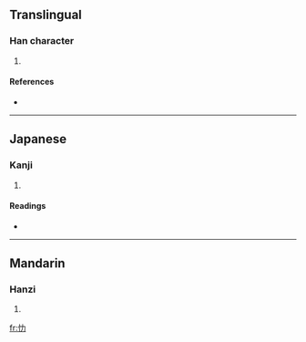 ==Translingual==

===Han character===
{{Han char|rn=61|rad=心|as=02|sn=5|four=|canj=心大尸 (PKS)}}

# {{defn|Han|sort=心02}}

====References====
* {{Han ref|kx=0375.040|dkj=10301|dj=0702.010|hdz=42269.010|uh=5FC7|ud=24519}}

----

==Japanese==

===Kanji===
{{ja-kanji|grade=|rs=心02}}

# {{defn|Japanese}}

====Readings====
* {{ja-readings|on=[[ろく]] (roku)|kun=[[こうろうがおおきい]] (kourougaookii), [[おもう]] (omou)}}

----

==Mandarin==

===Hanzi===
{{cmn-hanzi|pin=[[lè]] ([[le4]])|wg=le<sup>4</sup>}}

# {{defn|Mandarin}}

[[fr:忇]]